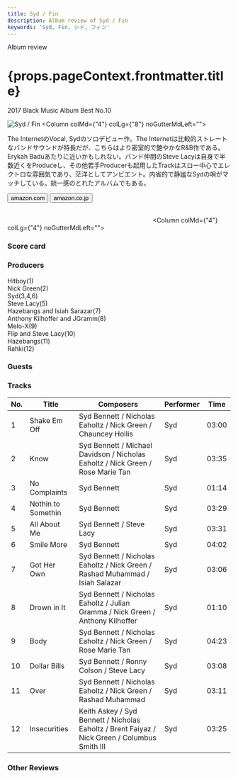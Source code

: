 ```yaml
---
title: Syd / Fin
description: Album review of Syd / Fin
keywords: 'Syd, Fin, シド, フィン'
---
```





<p className="largeP">Album review</p>
<h1 className="h1--no--margin">{props.pageContext.frontmatter.title}</h1>
<p className="largeP"><Link to="/best50/2017/">2017 Black Music Album Best No.10</Link></p>

<Row  className="image-card-group">
	<Column colMd={"3"} colLg={"4"} noGutterMdLeft="">
       <ImageCard>

![Syd / Fin](../../images/cd/syd1L.jpg) 
</ImageCard>
	</Column>
	<Column colMd={"4"} colLg={"8"} noGutterMdLeft="">
	<p>
	The InternetのVocal, Sydのソロデビュー作。The Internetは比較的ストレートなバンドサウンドが特長だが、こちらはより密室的で艶やかなR&B作である。Erykah Baduあたりに近いかもしれない。バンド仲間のSteve Lacyは自身で半数近くをProduceし、その他若手Producerも起用したTrackはスロー中心でエレクトロな雰囲気であり、茫洋としてアンビエント。内省的で静謐なSydの唄がマッチしている。統一感のとれたアルバムでもある。
	</p>
	<div>
	  <Button className="button-right-mergin"  href="https://amzn.to/39zFbEV" kind="primary" size="small" renderIcon={ArrowUpRight24}>
      amazon.com
    </Button>
    <Button className="button-right-mergin"  href="https://amzn.to/3jOtO0M" kind="secondary" size="small" renderIcon={ArrowUpRight24}>
      amazon.co.jp
    </Button>
	</div>
	<a href="https://geo.music.apple.com/jp/album/fin/1196828421?mt=1&app=music&ls=1&at=11lcug" style="display:inline-block;overflow:hidden;background:url(https://linkmaker.itunes.apple.com/ja-jp/lockup.svg?releaseDate=2017-02-03&kind=album&bubble=apple_music&style=mono-black) no-repeat;width:180px;height:45px;"></a>
	<a href="https://geo.music.apple.com/jp/album/fin/1196828421?app=itunes&at=11lcug" style="display:inline-block;overflow:hidden;background:url(https://linkmaker.itunes.apple.com/ja-jp/badge-lrg.svg?releaseDate=2017-02-03&kind=album&bubble=itunes_music) no-repeat;width:140px;height:45px;"></a>
	<AdvJS2/>
	</Column>
</Row>
<Row >
	<Column colMd={"4"} colLg={"4"} noGutterMdLeft="">
<div>
    <h3>Score card</h3>
	<SliderJS1 value="5" />
    <SliderJS2 value="1" />
	<SliderJS3 value="2" />
    <SliderJS4 value="9" />
</div>
</Column>
<Column colMd={"8"} colLg={"8"} noGutterMdLeft="">
<div>
<h3>Producers</h3>
<p>
Hitboy(1)
<br/>Nick Green(2)
<br/>Syd(3,4,6)
<br/>Steve Lacy(5)
<br/>Hazebangs and Isiah Sarazar(7)
<br/>Anthony Kilhoffer and JGramm(8)
<br/>Melo-X(9)
<br/>Flip and Steve Lacy(10)
<br/>Hazebangs(11)
<br/>Rahki(12)
</p>
<h3>Guests</h3>
<p>
</p>
</div>
</Column>
</Row>

<h3>Tracks</h3>

| No. |	 Title             |	 Composers                                                                                 | Performer | Time  |
| --- |	------------------ | --------------------------------------------------------------------------------------------- | --------- | ----- |
| 1	  |	Shake Em Off       | Syd Bennett / Nicholas Eaholtz / Nick Green / Chauncey Hollis                                 | Syd       | 03:00 |
| 2	  |	Know               | Syd Bennett / Michael Davidson / Nicholas Eaholtz / Nick Green / Rose Marie Tan               | Syd       | 03:35 |
| 3	  |	No Complaints      | Syd Bennett                                                                                   | Syd       | 01:14 |
| 4	  |	Nothin to Somethin | Syd Bennett                                                                                   | Syd       | 03:29 |
| 5	  |	All About Me       | Syd Bennett / Steve Lacy                                                                      | Syd       | 03:31 |
| 6	  |	Smile More         | Syd Bennett                                                                                   | Syd       | 04:02 |
| 7	  |	Got Her Own        | Syd Bennett / Nicholas Eaholtz / Nick Green / Rashad Muhammad / Isiah Salazar                 | Syd       | 03:06 |
| 8	  |	Drown in It        | Syd Bennett / Nicholas Eaholtz / Julian Gramma / Nick Green / Anthony Kilhoffer               | Syd       | 01:10 |
| 9	  |	Body               | Syd Bennett / Nicholas Eaholtz / Nick Green / Rose Marie Tan                                  | Syd       | 04:23 |
| 10  |	Dollar Bills       | Syd Bennett / Ronny Colson / Steve Lacy                                                       | Syd       | 03:08 |
| 11  |	Over               | Syd Bennett / Nicholas Eaholtz / Nick Green / Rashad Muhammad                                 | Syd       | 03:11 |
| 12  |	Insecurities       | Keith Askey / Syd Bennett / Nicholas Eaholtz / Brent Faiyaz / Nick Green / Columbus Smith III | Syd       | 03:25 |

<h3>Other Reviews</h3>

<Row>
  <Column colMd={3} colLg={3} noGutterMdLeft>
    <Review1 />
  </Column>
</Row>

<AdvJS3 />